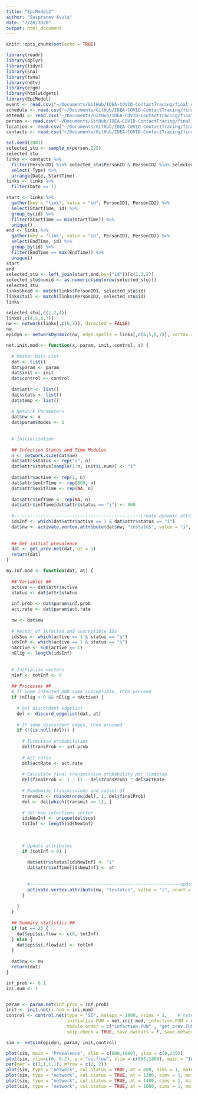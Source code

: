 ```yaml
---
title: "EpiModel2"
author: "Saipranav Avula"
date: "7/20/2020"
output: html_document
---
```


```r
knitr::opts_chunk$set(echo = TRUE)
```

```r
library(readr)
library(dplyr)
library(tidyr)
library(sna)
library(tsna)
library(ndtv)
library(ergm)
library(htmlwidgets)
library(EpiModel)
event <- read.csv("~/Documents/GitHub/IDEA-COVID-ContactTracing/final_data/EVENT.csv", stringsAsFactors=FALSE)
schedule <- read.csv("~/Documents/GitHub/IDEA-COVID-ContactTracing/final_data/SCHEDULE.csv", stringsAsFactors=FALSE)
attends <- read.csv("~/Documents/GitHub/IDEA-COVID-ContactTracing/final_data/ATTENDS.csv", stringsAsFactors=FALSE)
person <- read.csv("~/Documents/GitHub/IDEA-COVID-ContactTracing/final_data/PERSON.csv", stringsAsFactors=FALSE)
location <- read.csv("~/Documents/GitHub/IDEA-COVID-ContactTracing/final_data/LOCATION.csv", stringsAsFactors=FALSE)
contacts <- read.csv("~/Documents/GitHub/IDEA-COVID-ContactTracing/final_data/CONTACTS.csv", stringsAsFactors=FALSE)
```


```r
set.seed(2001)
selected_stu <- sample_n(person,225)
selected_stu
links <- contacts %>%
  filter(PersonID1 %in% selected_stu$PersonID & PersonID2 %in% selected_stu$PersonID & PersonID1 != PersonID2) %>%
  select(-Type) %>%
  arrange(Date, StartTime)
links <- links %>%
  filter(Date == 1) 

start <- links %>%
  gather(key = "link", value = "id", PersonID1, PersonID2) %>%
  select(StartTime, id) %>%
  group_by(id) %>%
  filter(StartTime == min(StartTime)) %>%
  unique()
end <- links %>%
  gather(key = "link", value = "id", PersonID1, PersonID2) %>%
  select(EndTime, id) %>%
  group_by(id) %>%
  filter(EndTime == max(EndTime)) %>%
  unique()
start
end
selected_stu <- left_join(start,end,by=("id"))[c(1,3,2)]
selected_stu$numid <- as.numeric(seq(nrow(selected_stu)))
selected_stu
links$head <- match(links$PersonID1, selected_stu$id)
links$tail <- match(links$PersonID2, selected_stu$id)
links


```
```r
selected_stu[,c(1,2,4)]
links[,c(4,5,6,7)]
nw <- network(links[,c(6,7)], directed = FALSE)
nw
epidyn <- networkDynamic(nw, edge.spells = links[,c(4,5,6,7)], vertex.spells = as.matrix(selected_stu[,c(1,2,4)]))
```
```r
net.init.mod <- function(x, param, init, control, s) {
  
  # Master Data List
  dat <- list()
  dat$param <- param
  dat$init <- init
  dat$control <- control
  
  dat$attr <- list()
  dat$stats <- list()
  dat$temp <- list()
  
  # Network Parameters
  dat$nw <- x
  dat$param$modes <- 1
  
  
  # Initialization
  
  ## Infection Status and Time Modules
  n <- network.size(dat$nw)
  dat$attr$status <- rep("s", n)
  dat$attr$status[sample(1:n, init$i.num)] <- "i"
  
  dat$attr$active <- rep(1, n)
  dat$attr$entrTime <- rep(800, n)
  dat$attr$exitTime <- rep(NA, n)
  
  dat$attr$infTime <- rep(NA, n)
  dat$attr$infTime[dat$attr$status == "i"] <- 800
  
  #--------------- --------------------------------Create dynamic attribute // for the infected at the initial step
  idsInf <- which(dat$attr$active == 1 & dat$attr$status == "i")
  dat$nw <- activate.vertex.attribute(dat$nw, "testatus", value = "i", onset = 1, terminus = Inf, v = idsInf) 
  
  
  ## Get initial prevalence
  dat <- get_prev.net(dat, at = 1)
  return(dat)
}

```
```r
my.inf.mod <- function(dat, at) {
  
  ## Variables ##
  active <- dat$attr$active
  status <- dat$attr$status
  
  inf.prob <- dat$param$inf.prob
  act.rate <- dat$param$act.rate
  
  nw <- dat$nw
  
  # Vector of infected and susceptible IDs
  idsSus <- which(active == 1 & status == "s")
  idsInf <- which(active == 1 & status == "i")
  nActive <- sum(active == 1)
  nElig <- length(idsInf)
  
  
  # Initialize vectors
  nInf <- totInf <- 0
  
  ## Processes ##
  # If some infected AND some susceptible, then proceed
  if (nElig > 0 && nElig < nActive) {
    
    # Get discordant edgelist
    del <- discord_edgelist(dat, at)
    
    # If some discordant edges, then proceed
    if (!(is.null(del))) {
      
      # Infection probabilities
      del$transProb <- inf.prob
      
      # Act rates
      del$actRate <- act.rate
      
      # Calculate final transmission probability per timestep
      del$finalProb <- 1 - (1 - del$transProb) ^ del$actRate
      
      # Randomize transmissions and subset df
      transmit <- rbinom(nrow(del), 1, del$finalProb)
      del <- del[which(transmit == 1), ]
      
      # Set new infections vector
      idsNewInf <- unique(del$sus)
      totInf <- length(idsNewInf) 
      
      
      
      # Update attributes
      if (totInf > 0) {
        
        dat$attr$status[idsNewInf] <- "i"
        dat$attr$infTime[idsNewInf] <- at 
        
        
        #---------------------------------------------------------update dynamic attribute // for the new infected
        activate.vertex.attribute(nw, "testatus", value = "i", onset = at, terminus = Inf, v = idsNewInf) 
      }
      
    } 
  } 
  
  ## Summary statistics ##
  if (at == 2) {
    dat$epi$si.flow <- c(0, totInf)
  } else {
    dat$epi$si.flow[at] <- totInf
  }
  
  dat$nw <- nw
  return(dat)
}

```
```r
inf_prob <- 0.1
ini.num <- 1


param <- param.net(inf.prob = inf_prob)  
init <- init.net(i.num = ini.num) 
control <- control.net(type = "SI", nsteps = 1800, nsims = 1,    # nsteps = 17377
                       initialize.FUN = net.init.mod, infection.FUN = my.inf.mod,
                       module.order = c("infection.FUN" , "get_prev.FUN"),  #
                       skip.check = TRUE, save.nwstats = F, save.network = T)

sim <- netsim(epidyn, param, init,control)
```
```r
plot(sim, main = "Prevalence", xlim = c(800,1800), ylim = c(0,225))
plot(sim, ylim=c(0, 0.2), y = "si.flow", xlim = c(800,1800), main = "Incidence")
par(mar = c(1,1,1,1), mfrow = c(2, 2))
plot(sim, type = "network", col.status = TRUE, at = 800, sims = 1, main="8 AM")
plot(sim, type = "network", col.status = TRUE, at = 1200, sims = 1, main="12 PM")
plot(sim, type = "network", col.status = TRUE, at = 1400, sims = 1, main="2 PM")
plot(sim, type = "network", col.status = TRUE, at = 1600, sims = 1, main="4 PM")
```